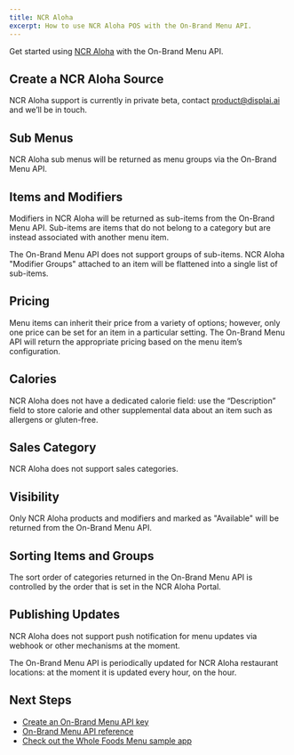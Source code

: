 ```yaml
---
title: NCR Aloha
excerpt: How to use NCR Aloha POS with the On-Brand Menu API.
---
```


Get started using [NCR Aloha](https://www.ncr.com/restaurants/aloha-restaurant-pos-system) with the On-Brand Menu API.

## Create a NCR Aloha Source

NCR Aloha support is currently in private beta, contact [product@displai.ai](mailto:product@displai.ai) and we’ll be in touch.

## Sub Menus

NCR Aloha sub menus will be returned as menu groups via the On-Brand Menu API. 

## Items and Modifiers

Modifiers in NCR Aloha will be returned as sub-items from the On-Brand Menu API. Sub-items are items that do not belong to a category but are instead associated with another menu item.

<Callout>The On-Brand Menu API does not support groups of sub-items. NCR Aloha "Modifier Groups" attached to an item will be flattened into a single list of sub-items.</Callout>

## Pricing
Menu items can inherit their price from a variety of options; however, only one price can be set for an item in a particular setting. The On-Brand Menu API will return the appropriate pricing based on the menu item’s configuration.

## Calories

NCR Aloha does not have a dedicated calorie field: use the “Description” field to store calorie and other supplemental data about an item such as allergens or gluten-free.

## Sales Category

NCR Aloha does not support sales categories.

## Visibility

Only NCR Aloha products and modifiers and marked as "Available" will be returned from the On-Brand Menu API.

## Sorting Items and Groups

The sort order of categories returned in the On-Brand Menu API is controlled by the order that is set in the NCR Aloha Portal.

## Publishing Updates

<Callout>NCR Aloha does not support push notification for menu updates via webhook or other mechanisms at the moment.</Callout>

The On-Brand Menu API is periodically updated for NCR Aloha restaurant locations: at the moment it is updated every hour, on the hour.

## Next Steps

- [Create an On-Brand Menu API key](/docs/on-brand-menus/api-keys)
- [On-Brand Menu API reference](/docs/on-brand-menus/reference)
- [Check out the Whole Foods Menu sample app](/docs/get-started/sample-apps/whole-foods-menu)
